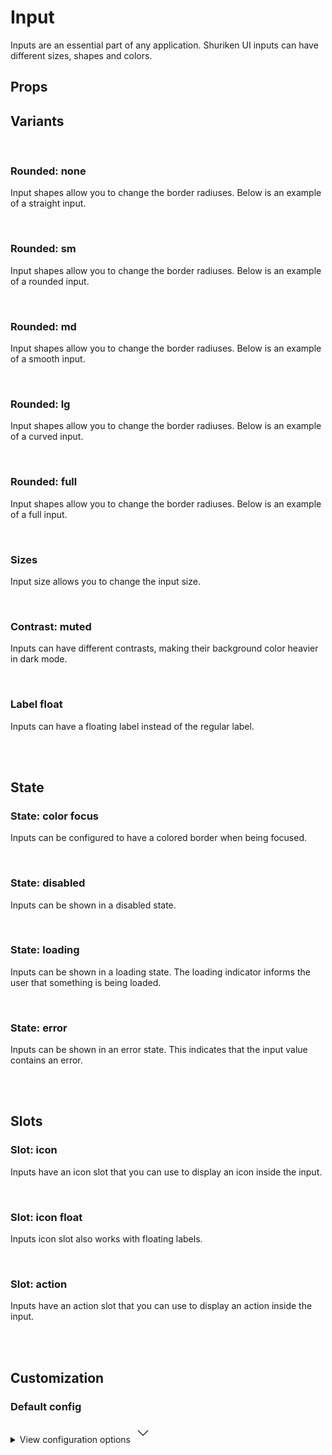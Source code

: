 
<Meta of={InputStories} />

# Input

Inputs are an essential part of any application. Shuriken UI inputs can have different sizes, shapes and colors.

<Primary />

## Props

<Controls />

## Variants

<br />

### Rounded: none

Input shapes allow you to change the border radiuses. Below is an example of a straight input.

<div className="flex gap-2 bg-slate-100 dark:bg-slate-900 p-6 rounded-sm">
  <Story of={InputStories.Straight} />
</div>

<br />

### Rounded: sm

Input shapes allow you to change the border radiuses. Below is an example of a rounded input.

<div className="flex gap-2 bg-slate-100 dark:bg-slate-900 p-6 rounded-sm">
  <Story of={InputStories.Rounded} />
</div>

<br />

### Rounded: md

Input shapes allow you to change the border radiuses. Below is an example of a smooth input.

<div className="flex gap-2 bg-slate-100 dark:bg-slate-900 p-6 rounded-sm">
  <Story of={InputStories.Smooth} />
</div>

<br />

### Rounded: lg

Input shapes allow you to change the border radiuses. Below is an example of a curved input.

<div className="flex gap-2 bg-slate-100 dark:bg-slate-900 p-6 rounded-sm">
  <Story of={InputStories.Curved} />
</div>

<br />

### Rounded: full

Input shapes allow you to change the border radiuses. Below is an example of a full input.

<div className="flex gap-2 bg-slate-100 dark:bg-slate-900 p-6 rounded-sm">
  <Story of={InputStories.Full} />
</div>

<br />

### Sizes

Input size allows you to change the input size.

<div className="flex items-end gap-2 bg-slate-100 dark:bg-slate-900 p-6 rounded-sm">
  <Story of={InputStories.SizeSm} />
  <Story of={InputStories.SizeMd} />
  <Story of={InputStories.SizeLg} />
</div>

<br />

### Contrast: muted

Inputs can have different contrasts, making their background color heavier in dark mode.

<div className="flex items-end gap-2 border border-muted-200 dark:border-muted-800 bg-white dark:bg-slate-900 p-6 rounded-sm">
  <Story of={InputStories.ContrastMutedSm} />
  <Story of={InputStories.ContrastMutedMd} />
  <Story of={InputStories.ContrastMutedLg} />
</div>

<br />

### Label float

Inputs can have a floating label instead of the regular label.

<div className="flex items-end gap-2 bg-slate-100 dark:bg-slate-900 p-6 rounded-sm">
  <Story of={InputStories.LabelFloatSm} />
  <Story of={InputStories.LabelFloatMd} />
  <Story of={InputStories.LabelFloatLg} />
</div>

<br />
<br />

## State

### State: color focus

Inputs can be configured to have a colored border when being focused.

<div className="flex items-end gap-2 bg-slate-100 dark:bg-slate-900 p-6 rounded-sm">
  <Story of={InputStories.ColorFocusSm} />
  <Story of={InputStories.ColorFocusMd} />
  <Story of={InputStories.ColorFocusLg} />
</div>

<br />

### State: disabled

Inputs can be shown in a disabled state.

<div className="flex items-end gap-2 bg-slate-100 dark:bg-slate-900 p-6 rounded-sm">
  <Story of={InputStories.DisabledSm} />
  <Story of={InputStories.DisabledMd} />
  <Story of={InputStories.DisabledLg} />
</div>

<br />

### State: loading

Inputs can be shown in a loading state. The loading indicator informs the user that something is being loaded.

<div className="flex items-end gap-2 bg-slate-100 dark:bg-slate-900 p-6 rounded-sm">
  <Story of={InputStories.LoadingSm} />
  <Story of={InputStories.LoadingMd} />
  <Story of={InputStories.LoadingLg} />
</div>

<br />

### State: error

Inputs can be shown in an error state. This indicates that the input value contains an error.

<div className="flex items-end gap-2 bg-slate-100 dark:bg-slate-900 p-6 rounded-sm">
  <Story of={InputStories.ErrorSm} />
  <Story of={InputStories.ErrorMd} />
  <Story of={InputStories.ErrorLg} />
</div>

<br />
<br />

## Slots

### Slot: icon

Inputs have an icon slot that you can use to display an icon inside the input.

<div className="flex items-end gap-2 bg-slate-100 dark:bg-slate-900 p-6 rounded-sm">
  <Story of={InputStories.SlotIconSm} />
  <Story of={InputStories.SlotIconMd} />
  <Story of={InputStories.SlotIconLg} />
</div>

<br />

### Slot: icon float

Inputs icon slot also works with floating labels.

<div className="flex items-end gap-2 bg-slate-100 dark:bg-slate-900 p-6 rounded-sm">
  <Story of={InputStories.SlotIconFloatSm} />
  <Story of={InputStories.SlotIconFloatMd} />
  <Story of={InputStories.SlotIconFloatLg} />
</div>

<br />

### Slot: action

Inputs have an action slot that you can use to display an action inside the input.

<div className="flex items-end gap-2 bg-slate-100 dark:bg-slate-900 p-6 rounded-sm">
  <Story of={InputStories.SlotActionSm} />
  <Story of={InputStories.SlotActionMd} />
  <Story of={InputStories.SlotActionLg} />
</div>

<br />
<br />

## Customization

### Default config

<div className="relative">
  <details className="relative bg-slate-50 border border-slate-200 rounded-lg p-4 [&>summary>svg]:open:-rotate-180">
    <summary className="list-none cursor-pointer">
      <span className="font-sans text-slate-500">View configuration options</span>
      <svg
        className="w-5 h-5 text-slate-500 absolute top-5 end-4 transition-transform duration-300"
        xmlns="http://www.w3.org/2000/svg"
        width="32"
        height="32"
        viewBox="0 0 24 24"
      >
        <path
          fill="none"
          stroke="currentColor"
          strokeLinecap="round"
          strokeLinejoin="round"
          strokeWidth="2"
          d="m6 9l6 6l6-6"
        />
      </svg>
    </summary>

    <div className="!mt-4">
      <pre >
        {JSON.stringify(defaultConfig, null, 2)}
      </pre>
    </div>

  </details>
</div>
